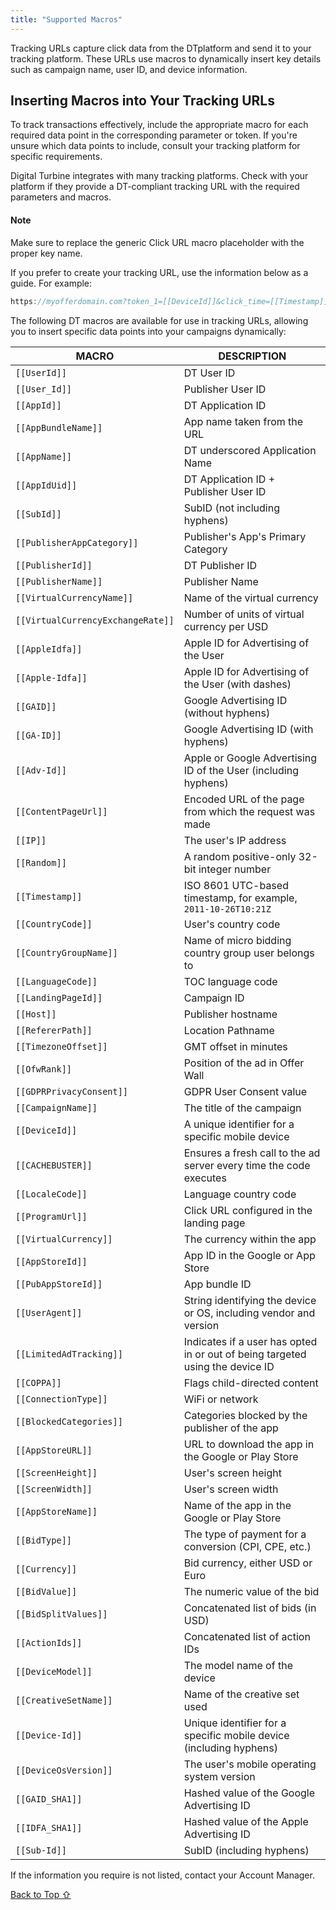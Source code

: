 ```yaml
---
title: "Supported Macros"
---
```


Tracking URLs capture click data from the DTplatform and send it to your tracking platform. These URLs use macros to dynamically insert key details such as campaign name, user ID, and device information.

## Inserting Macros into Your Tracking URLs

To track transactions effectively, include the appropriate macro for each required data point in the corresponding parameter or token. If you're unsure which data points to include, consult your tracking platform for specific requirements.

Digital Turbine integrates with many tracking platforms. Check with your platform if they provide a DT-compliant tracking URL with the required parameters and macros.

#### Note

Make sure to replace the generic Click URL macro placeholder with the proper key name.

If you prefer to create your tracking URL, use the information below as a guide. For example:

```javascript
https://myofferdomain.com?token_1=[[DeviceId]]&click_time=[[Timestamp]]*
```

The following DT macros are available for use in tracking URLs, allowing you to insert specific data points into your campaigns dynamically:

| MACRO                             | DESCRIPTION                                                                   |
| --------------------------------- | ----------------------------------------------------------------------------- |
| `[[UserId]]`                      | DT User ID                                                                    |
| `[[User_Id]]`                     | Publisher User ID                                                             |
| `[[AppId]]`                       | DT Application ID                                                             |
| `[[AppBundleName]]`               | App name taken from the URL                                                   |
| `[[AppName]]`                     | DT underscored Application Name                                               |
| `[[AppIdUid]]`                    | DT Application ID + Publisher User ID                                         |
| `[[SubId]]`                       | SubID (not including hyphens)                                                 |
| `[[PublisherAppCategory]]`        | Publisher's App's Primary Category                                            |
| `[[PublisherId]]`                 | DT Publisher ID                                                               |
| `[[PublisherName]]`               | Publisher Name                                                                |
| `[[VirtualCurrencyName]]`         | Name of the virtual currency                                                  |
| `[[VirtualCurrencyExchangeRate]]` | Number of units of virtual currency per USD                                   |
| `[[AppleIdfa]]`                   | Apple ID for Advertising of the User                                          |
| `[[Apple-Idfa]]`                  | Apple ID for Advertising of the User (with dashes)                            |
| `[[GAID]]`                        | Google Advertising ID (without hyphens)                                       |
| `[[GA-ID]]`                       | Google Advertising ID (with hyphens)                                          |
| `[[Adv-Id]]`                      | Apple or Google Advertising ID of the User (including hyphens)                |
| `[[ContentPageUrl]]`              | Encoded URL of the page from which the request was made                       |
| `[[IP]]`                          | The user's IP address                                                         |
| `[[Random]]`                      | A random positive-only 32-bit integer number                                  |
| `[[Timestamp]]`                   | ISO 8601 UTC-based timestamp, for example, `2011-10-26T10:21Z`                |
| `[[CountryCode]]`                 | User's country code                                                           |
| `[[CountryGroupName]]`            | Name of micro bidding country group user belongs to                           |
| `[[LanguageCode]]`                | TOC language code                                                             |
| `[[LandingPageId]]`               | Campaign ID                                                                   |
| `[[Host]]`                        | Publisher hostname                                                            |
| `[[RefererPath]]`                 | Location Pathname                                                             |
| `[[TimezoneOffset]]`              | GMT offset in minutes                                                         |
| `[[OfwRank]]`                     | Position of the ad in Offer Wall                                              |
| `[[GDPRPrivacyConsent]]`          | GDPR User Consent value                                                       |
| `[[CampaignName]]`                | The title of the campaign                                                     |
| `[[DeviceId]]`                    | A unique identifier for a specific mobile device                              |
| `[[CACHEBUSTER]]`                 | Ensures a fresh call to the ad server every time the code executes            |
| `[[LocaleCode]]`                  | Language country code                                                         |
| `[[ProgramUrl]]`                  | Click URL configured in the landing page                                      |
| `[[VirtualCurrency]]`             | The currency within the app                                                   |
| `[[AppStoreId]]`                  | App ID in the Google or App Store                                             |
| `[[PubAppStoreId]]`               | App bundle ID                                                                 |
| `[[UserAgent]]`                   | String identifying the device or OS, including vendor and version             |
| `[[LimitedAdTracking]]`           | Indicates if a user has opted in or out of being targeted using the device ID |
| `[[COPPA]]`                       | Flags child-directed content                                                  |
| `[[ConnectionType]]`              | WiFi or network                                                               |
| `[[BlockedCategories]]`           | Categories blocked by the publisher of the app                                |
| `[[AppStoreURL]]`                 | URL to download the app in the Google or Play Store                           |
| `[[ScreenHeight]]`                | User's screen height                                                          |
| `[[ScreenWidth]]`                 | User's screen width                                                           |
| `[[AppStoreName]]`                | Name of the app in the Google or Play Store                                   |
| `[[BidType]]`                     | The type of payment for a conversion (CPI, CPE, etc.)                         |
| `[[Currency]]`                    | Bid currency, either USD or Euro                                              |
| `[[BidValue]]`                    | The numeric value of the bid                                                  |
| `[[BidSplitValues]]`              | Concatenated list of bids (in USD)                                            |
| `[[ActionIds]]`                   | Concatenated list of action IDs                                               |
| `[[DeviceModel]]`                 | The model name of the device                                                  |
| `[[CreativeSetName]]`             | Name of the creative set used                                                 |
| `[[Device-Id]]`                   | Unique identifier for a specific mobile device (including hyphens)            |
| `[[DeviceOsVersion]]`             | The user's mobile operating system version                                    |
| `[[GAID_SHA1]]`                   | Hashed value of the Google Advertising ID                                     |
| `[[IDFA_SHA1]]`                   | Hashed value of the Apple Advertising ID                                      |
| `[[Sub-Id]]`                      | SubID (including hyphens)                                                     |

If the information you require is not listed, contact your Account Manager.

[Back to Top ⇧](#top)
